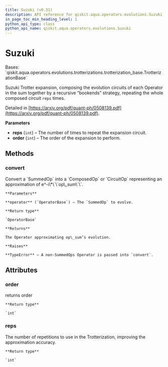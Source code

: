 ```yaml
---
title: Suzuki (v0.31)
description: API reference for qiskit.aqua.operators.evolutions.Suzuki in qiskit v0.31
in_page_toc_min_heading_level: 1
python_api_type: class
python_api_name: qiskit.aqua.operators.evolutions.Suzuki
---
```


# Suzuki

<Class id="qiskit.aqua.operators.evolutions.Suzuki" isDedicatedPage={true} github="https://github.com/qiskit-community/qiskit-aqua/tree/stable/0.9/qiskit/aqua/operators/evolutions/trotterizations/suzuki.py" signature="Suzuki(reps=1, order=2)" modifiers="class">
  Bases: `qiskit.aqua.operators.evolutions.trotterizations.trotterization_base.TrotterizationBase`

  Suzuki Trotter expansion, composing the evolution circuits of each Operator in the sum together by a recursive “bookends” strategy, repeating the whole composed circuit `reps` times.

  Detailed in [https://arxiv.org/pdf/quant-ph/0508139.pdf](https://arxiv.org/pdf/quant-ph/0508139.pdf).

  **Parameters**

  *   **reps** (`int`) – The number of times to repeat the expansion circuit.
  *   **order** (`int`) – The order of the expansion to perform.

  ## Methods

  <span id="qiskit-aqua-operators-evolutions-suzuki-convert" />

  ### convert

  <Function id="qiskit.aqua.operators.evolutions.Suzuki.convert" signature="Suzuki.convert(operator)">
    Convert a `SummedOp` into a `ComposedOp` or `CircuitOp` representing an approximation of e^-i\*\`\`op\_sum\`\`.

    **Parameters**

    **operator** (`OperatorBase`) – The `SummedOp` to evolve.

    **Return type**

    `OperatorBase`

    **Returns**

    The Operator approximating op\_sum’s evolution.

    **Raises**

    **TypeError** – A non-SummedOps Operator is passed into `convert`.
  </Function>

  ## Attributes

  ### order

  <Attribute id="qiskit.aqua.operators.evolutions.Suzuki.order">
    returns order

    **Return type**

    `int`
  </Attribute>

  ### reps

  <Attribute id="qiskit.aqua.operators.evolutions.Suzuki.reps">
    The number of repetitions to use in the Trotterization, improving the approximation accuracy.

    **Return type**

    `int`
  </Attribute>
</Class>

